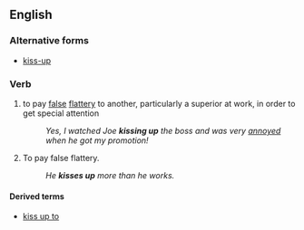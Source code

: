 ==English==

===Alternative forms===
* [[kiss-up]]

===Verb===
{{head|en|verb|head=[[kiss]] [[up]]}}

# {{context|transitive|idiomatic}} to pay [[false]] [[flattery]] to another, particularly a superior at work, in order to get special attention
#: ''Yes, I watched Joe '''kissing up''' the boss and was very [[annoyed]] when he got my promotion!''
# {{context|intransitive|idiomatic}} To pay false flattery.
#: ''He '''kisses up''' more than he works.''

====Derived terms====
* [[kiss up to]]